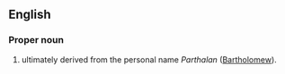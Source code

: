 ==English==

===Proper noun===
{{en-proper noun}}

# {{surname|en|Scottish and Northern Irish [[patronymic]]|from=Scottish Gaelic|dot=}} ultimately derived from the personal name ''Parthalan'' ([[Bartholomew]]).